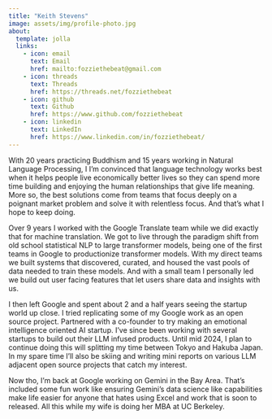 ```yaml
---
title: "Keith Stevens"
image: assets/img/profile-photo.jpg 
about:
  template: jolla
  links:
    - icon: email
      text: Email
      href: mailto:fozziethebeat@gmail.com
    - icon: threads
      text: Threads
      href: https://threads.net/fozziethebeat
    - icon: github 
      text: Github
      href: https://www.github.com/fozziethebeat
    - icon: linkedin
      text: LinkedIn
      href: https://www.linkedin.com/in/fozziethebeat/
---
```


With 20 years practicing Buddhism and 15 years working in Natural Language
Processing, I I'm convinced that language technology works best when it helps
people live economically better lives so they can spend more time building and
enjoying the human relationships that give life meaning.  More so, the best
solutions come from teams that focus deeply on a poignant market problem and
solve it with relentless focus.  And that’s what I hope to keep doing.

Over 9 years I worked with the Google Translate team while we did exactly that for
machine translation.  We got to live through the paradigm shift from old school
statistical NLP to large transformer models, being one of the first teams in
Google to productionize transformer models.  With my direct teams we built
systems that discovered, curated, and housed the vast pools of data needed to
train these models.  And with a small team I personally led we build out user
facing features that let users share data and insights with us.

I then left Google and spent about 2 and a half years seeing the startup world up
close.  I tried replicating some of my Google work as an open source project.
Partnered with a co-founder to try  making an emotional intelligence oriented
AI startup.  I’ve since been working with several startups to build out their
LLM infused products.  Until mid 2024, I plan to continue doing this will
splitting my time between Tokyo and Hakuba Japan.  In my spare time I'll also
be skiing and writing mini reports on various LLM adjacent open source projects
that catch my interest.

Now tho, I'm back at Google working on Gemini in the Bay Area.  That's included
some fun work like ensuring Gemini's data science like capabilities make life
easier for anyone that hates using Excel and work that is soon to released.  All
this while my wife is doing her MBA at UC Berkeley.
